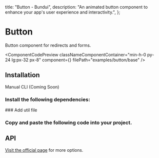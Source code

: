   title: "Button - Bundui",
  description:
    "An animated button component to enhance your app's user experience and interactivity.",
};


# Button

Button component for redirects and forms.

<ComponentCodePreview
  classNameComponentContainer="min-h-0 py-24 lg:px-32 px-8"
  component={<BaseButtonExample />}
  filePath="examples/button/base"
/>

## Installation

<Tabs defaultValue="manual" className="w-[400px]">
    <TabsList>
        <TabsTrigger value="manual">Manual</TabsTrigger>
        <TabsTrigger disabled value="cli">CLI (Coming Soon)</TabsTrigger>
    </TabsList>
</Tabs>

### Install the following dependencies:

<CodeRenderer code="npm i @radix-ui/react-slot class-variance-authority" lang="bash" />### Add util file

<CodeBlock filePath="lib/utils.ts" />

### Copy and paste the following code into your project.

<CodeBlock filePath="components/ui/button.tsx" />


## API

<a href="https://ui.shadcn.com/docs/components/button" target="_blank">Visit the official page</a> for more options.
